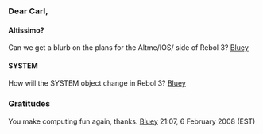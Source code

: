 ===Dear Carl,===

====Altissimo?====
Can we get a blurb on the plans for the Altme/IOS/ side of Rebol 3?  [[User:BTiffin|Bluey]]

====SYSTEM====
How will the SYSTEM object change in Rebol 3? [[User:BTiffin|Bluey]]

===Gratitudes===

You make computing fun again, thanks. [[User:BTiffin|Bluey]] 21:07, 6 February 2008 (EST)